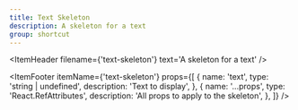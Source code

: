```yaml
---
title: Text Skeleton
description: A skeleton for a text
group: shortcut
---
```


<ItemHeader
  filename={'text-skeleton'}
  text='A skeleton for a text'
/>

<ItemFooter itemName={'text-skeleton'} props={[
  {
    name: 'text',
    type: 'string | undefined',
    description: 'Text to display',
  },
  {
    name: '...props',
    type: 'React.RefAttributes<HTMLDivElement>',
    description: 'All props to apply to the skeleton',
  },
]} />